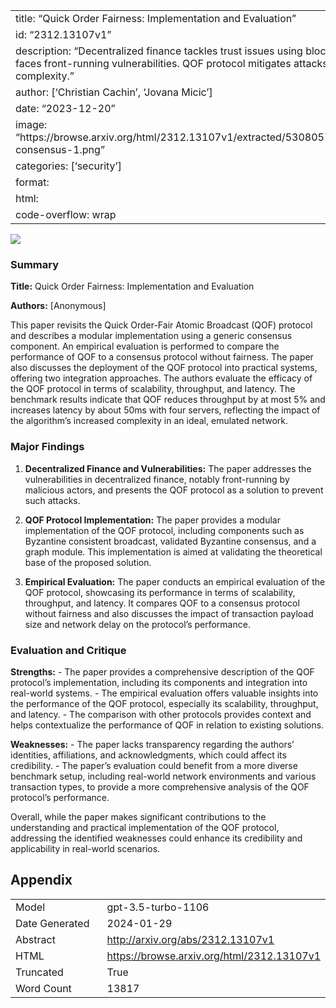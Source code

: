 
---
title: "Quick Order Fairness: Implementation and Evaluation"
id: "2312.13107v1"
description: "Decentralized finance tackles trust issues using blockchain but faces front-running vulnerabilities. QOF protocol mitigates attacks but adds complexity."
author: ['Christian Cachin', 'Jovana Micic']
date: "2023-12-20"
image: "https://browse.arxiv.org/html/2312.13107v1/extracted/5308057/imgs/fig-consensus-1.png"
categories: ['security']
format:
  html:
    code-overflow: wrap
---

![](https://browse.arxiv.org/html/2312.13107v1/extracted/5308057/imgs/fig-consensus-1.png)

### Summary

**Title:** Quick Order Fairness: Implementation and Evaluation

**Authors:** [Anonymous]

This paper revisits the Quick Order-Fair Atomic Broadcast (QOF) protocol and describes a modular implementation using a generic consensus component. An empirical evaluation is performed to compare the performance of QOF to a consensus protocol without fairness. The paper also discusses the deployment of the QOF protocol into practical systems, offering two integration approaches. The authors evaluate the efficacy of the QOF protocol in terms of scalability, throughput, and latency. The benchmark results indicate that QOF reduces throughput by at most 5% and increases latency by about 50ms with four servers, reflecting the impact of the algorithm's increased complexity in an ideal, emulated network.

### Major Findings

1. **Decentralized Finance and Vulnerabilities:** The paper addresses the vulnerabilities in decentralized finance, notably front-running by malicious actors, and presents the QOF protocol as a solution to prevent such attacks.

2. **QOF Protocol Implementation:** The paper provides a modular implementation of the QOF protocol, including components such as Byzantine consistent broadcast, validated Byzantine consensus, and a graph module. This implementation is aimed at validating the theoretical base of the proposed solution.

3. **Empirical Evaluation:** The paper conducts an empirical evaluation of the QOF protocol, showcasing its performance in terms of scalability, throughput, and latency. It compares QOF to a consensus protocol without fairness and also discusses the impact of transaction payload size and network delay on the protocol's performance.

### Evaluation and Critique

**Strengths:**
- The paper provides a comprehensive description of the QOF protocol's implementation, including its components and integration into real-world systems.
- The empirical evaluation offers valuable insights into the performance of the QOF protocol, especially its scalability, throughput, and latency.
- The comparison with other protocols provides context and helps contextualize the performance of QOF in relation to existing solutions.

**Weaknesses:**
- The paper lacks transparency regarding the authors' identities, affiliations, and acknowledgments, which could affect its credibility.
- The paper's evaluation could benefit from a more diverse benchmark setup, including real-world network environments and various transaction types, to provide a more comprehensive analysis of the QOF protocol's performance.

Overall, while the paper makes significant contributions to the understanding and practical implementation of the QOF protocol, addressing the identified weaknesses could enhance its credibility and applicability in real-world scenarios.

## Appendix

|          |          |
|----------|----------|
| Model     | gpt-3.5-turbo-1106       |
| Date Generated     | 2024-01-29       |
| Abstract | [http://arxiv.org/abs/2312.13107v1](http://arxiv.org/abs/2312.13107v1)        |
| HTML     | [https://browse.arxiv.org/html/2312.13107v1](https://browse.arxiv.org/html/2312.13107v1)       |
| Truncated       | True       |
| Word Count       | 13817       |